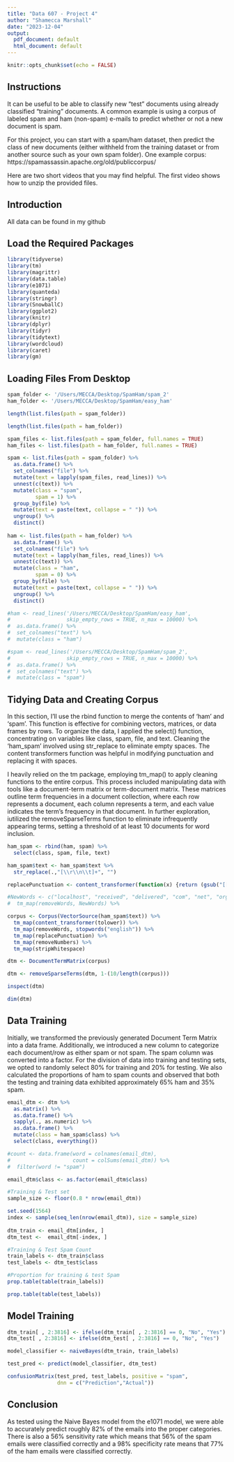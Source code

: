 ```yaml
---
title: "Data 607 - Project 4"
author: "Shamecca Marshall"
date: "2023-12-04"
output:
  pdf_document: default
  html_document: default
---
```


```r
knitr::opts_chunk$set(echo = FALSE)
```

## Instructions

It can be useful to be able to classify new "test" documents using already classified "training" documents.  A common example is using a corpus of labeled spam and ham (non-spam) e-mails to predict whether or not a new document is spam.  

For this project, you can start with a spam/ham dataset, then predict the class of new documents (either withheld from the training dataset or from another source such as your own spam folder).   One example corpus: https://spamassassin.apache.org/old/publiccorpus/

Here are two short videos that you may find helpful.
The first video shows how to unzip the provided files.

## Introduction
All data can be found in my github

## Load the Required Packages
```r
library(tidyverse)
library(tm)
library(magrittr)
library(data.table)
library(e1071)
library(quanteda)
library(stringr)
library(SnowballC)
library(ggplot2)
library(knitr)
library(dplyr)
library(tidyr)
library(tidytext)
library(wordcloud)
library(caret)
library(gm)
```

## Loading Files From Desktop
```r
spam_folder <- '/Users/MECCA/Desktop/SpamHam/spam_2'
ham_folder <- '/Users/MECCA/Desktop/SpamHam/easy_ham'

length(list.files(path = spam_folder))
```

```r
length(list.files(path = ham_folder))
```

```r
spam_files <- list.files(path = spam_folder, full.names = TRUE)
ham_files <- list.files(path = ham_folder, full.names = TRUE)

spam <- list.files(path = spam_folder) %>%
  as.data.frame() %>%
  set_colnames("file") %>%
  mutate(text = lapply(spam_files, read_lines)) %>%
  unnest(c(text)) %>%
  mutate(class = "spam",
         spam = 1) %>%
  group_by(file) %>%
  mutate(text = paste(text, collapse = " ")) %>%
  ungroup() %>%
  distinct()
            
ham <- list.files(path = ham_folder) %>%
  as.data.frame() %>%
  set_colnames("file") %>%
  mutate(text = lapply(ham_files, read_lines)) %>%
  unnest(c(text)) %>%
  mutate(class = "ham",
         spam = 0) %>%
  group_by(file) %>%
  mutate(text = paste(text, collapse = " ")) %>%
  ungroup() %>%
  distinct()

#ham <- read_lines('/Users/MECCA/Desktop/SpamHam/easy_ham', 
#                  skip_empty_rows = TRUE, n_max = 10000) %>%
#  as.data.frame() %>%
#  set_colnames("text") %>%
#  mutate(class = "ham")

#spam <- read_lines('/Users/MECCA/Desktop/SpamHam/spam_2', 
#                  skip_empty_rows = TRUE, n_max = 10000) %>%
#  as.data.frame() %>%
#  set_colnames("text") %>%
#  mutate(class = "spam")
```

## Tidying Data and Creating Corpus
In this section, I'll use the rbind function to merge the contents of 'ham' and 'spam'. This function is effective for combining vectors, matrices, or data frames by rows. To organize the data, I applied the select() function, concentrating on variables like class, spam, file, and text. Cleaning the 'ham_spam' involved using str_replace to eliminate empty spaces. The content transformers function was helpful in modifying punctuation and replacing it with spaces.

I heavily relied on the tm package, employing tm_map() to apply cleaning functions to the entire corpus. This process included manipulating data with tools like a document-term matrix or term-document matrix. These matrices outline term frequencies in a document collection, where each row represents a document, each column represents a term, and each value indicates the term's frequency in that document. In further exploration, iutilized the removeSparseTerms function to eliminate infrequently appearing terms, setting a threshold of at least 10 documents for word inclusion.
```r
ham_spam <- rbind(ham, spam) %>%
  select(class, spam, file, text)

ham_spam$text <- ham_spam$text %>%
  str_replace(.,"[\\r\\n\\t]+", "")

replacePunctuation <- content_transformer(function(x) {return (gsub("[[:punct:]]", " ", x))})

#NewWords <- c("localhost", "received", "delivered", "com", "net", "org", "http", "font", "aug")
#  tm_map(removeWords, NewWords) %>%

corpus <- Corpus(VectorSource(ham_spam$text)) %>%
  tm_map(content_transformer(tolower)) %>%
  tm_map(removeWords, stopwords("english")) %>%
  tm_map(replacePunctuation) %>%
  tm_map(removeNumbers) %>%
  tm_map(stripWhitespace)

dtm <- DocumentTermMatrix(corpus)

dtm <- removeSparseTerms(dtm, 1-(10/length(corpus)))

inspect(dtm)
```

```r
dim(dtm)
```

## Data Training
Initially, we transformed the previously generated Document Term Matrix into a data frame. Additionally, we introduced a new column to categorize each document/row as either spam or not spam. The spam column was converted into a factor. For the division of data into training and testing sets, we opted to randomly select 80% for training and 20% for testing. We also calculated the proportions of ham to spam counts and observed that both the testing and training data exhibited approximately 65% ham and 35% spam.
```r
email_dtm <- dtm %>%
  as.matrix() %>%
  as.data.frame() %>%
  sapply(., as.numeric) %>%
  as.data.frame() %>%
  mutate(class = ham_spam$class) %>%
  select(class, everything())

#count <- data.frame(word = colnames(email_dtm),
#                    count = colSums(email_dtm)) %>%
#  filter(word != "spam")

email_dtm$class <- as.factor(email_dtm$class)

#Training & Test set
sample_size <- floor(0.8 * nrow(email_dtm))

set.seed(1564)
index <- sample(seq_len(nrow(email_dtm)), size = sample_size)
  
dtm_train <- email_dtm[index, ]
dtm_test <-  email_dtm[-index, ]

#Training & Test Spam Count
train_labels <- dtm_train$class
test_labels <- dtm_test$class

#Proportion for training & test Spam
prop.table(table(train_labels))
```

```r
prop.table(table(test_labels))
```

## Model Training
```r
dtm_train[ , 2:3816] <- ifelse(dtm_train[ , 2:3816] == 0, "No", "Yes")
dtm_test[ , 2:3816] <- ifelse(dtm_test[ , 2:3816] == 0, "No", "Yes")

model_classifier <- naiveBayes(dtm_train, train_labels) 

test_pred <- predict(model_classifier, dtm_test)

confusionMatrix(test_pred, test_labels, positive = "spam", 
                dnn = c("Prediction","Actual"))
```

## Conclusion
As tested using the Naive Bayes model from the e1071 model, we were able to accurately predict roughly 82% of the emails into the proper categories. There is also a 56% sensitivity rate which means that 56% of the spam emails were classified correctly and a 98% specificity rate means that 77% of the ham emails were classified correctly.